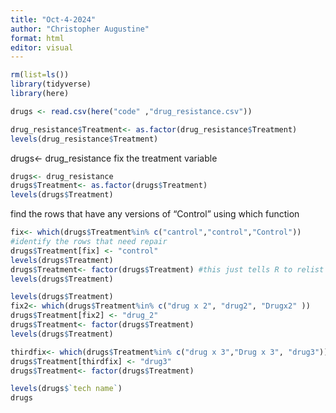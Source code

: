 ```yaml
---
title: "Oct-4-2024"
author: "Christopher Augustine"
format: html
editor: visual
---
```


```r
rm(list=ls())
library(tidyverse)
library(here)
```

```r
drugs <- read.csv(here("code" ,"drug_resistance.csv"))
```

```r
drug_resistance$Treatment<- as.factor(drug_resistance$Treatment)
levels(drug_resistance$Treatment)
```
drugs<- drug_resistance
fix the treatment variable 
```r
drugs<- drug_resistance
drugs$Treatment<- as.factor(drugs$Treatment)
levels(drugs$Treatment)
```
find the rows that have any versions of "Control" using which function 

```r
fix<- which(drugs$Treatment%in% c("cantrol","control","Control"))
#identify the rows that need repair 
drugs$Treatment[fix] <- "control"
levels(drugs$Treatment)
drugs$Treatment<- factor(drugs$Treatment) #this just tells R to relist the levels of my factor 
levels(drugs$Treatment)
```
```r
levels(drugs$Treatment)
fix2<- which(drugs$Treatment%in% c("drug x 2", "drug2", "Drugx2" ))
drugs$Treatment[fix2] <- "drug_2"
drugs$Treatment<- factor(drugs$Treatment) 
levels(drugs$Treatment)
```

```r
thirdfix<- which(drugs$Treatment%in% c("drug x 3","Drug x 3", "drug3"))
drugs$Treatment[thirdfix] <- "drug3"
drugs$Treatment<- factor(drugs$Treatment)
```

```r
levels(drugs$`tech name`)
drugs

```

